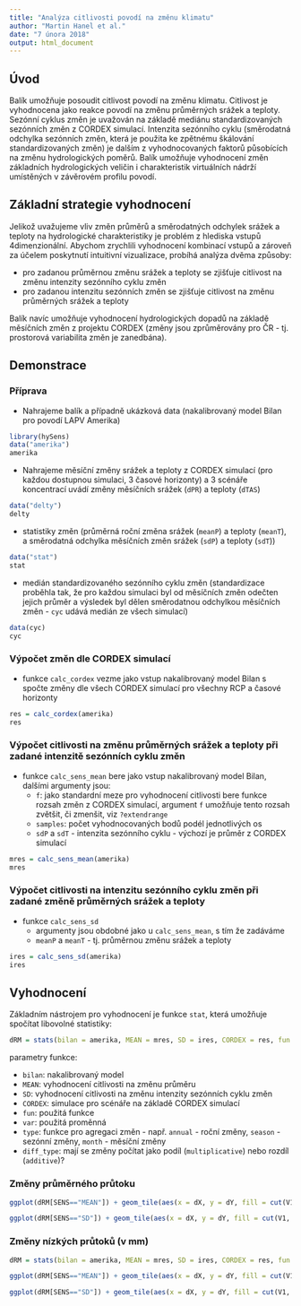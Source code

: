 ```yaml
---
title: "Analýza citlivosti povodí na změnu klimatu"
author: "Martin Hanel et al."
date: "7 února 2018"
output: html_document
---
```


## Úvod

Balík umožňuje posoudit citlivost povodí na změnu klimatu. Citlivost je vyhodnocena jako reakce povodí na změnu průměrných srážek a teploty. Sezónní cyklus změn je uvažován na základě mediánu standardizovaných sezónních změn z CORDEX simulací. Intenzita sezónního cyklu (směrodatná odchylka sezónních změn, která je použita ke zpětnému škálování standardizovaných změn) je dalším z vyhodnocovaných faktorů působících na změnu hydrologických poměrů. Balík umožňuje vyhodnocení změn základních hydrologických veličin i charakteristik virtuálních nádrží umístěných v závěrovém profilu povodí.

## Základní strategie vyhodnocení

Jelikož uvažujeme vliv změn průměrů a směrodatných odchylek srážek a teploty na hydrologické charakteristiky je problém z hlediska vstupů 4dimenzionální. Abychom zrychlili vyhodnocení kombinací vstupů a zároveň za účelem poskytnutí intuitivní vizualizace, probíhá analýza dvěma způsoby:

- pro zadanou průměrnou změnu srážek a teploty se zjišťuje citlivost na změnu intenzity sezónního cyklu změn
- pro zadanou intenzitu sezónních změn se zjišťuje citlivost na změnu průměrných srážek a teploty

Balík navíc umožňuje vyhodnocení hydrologických dopadů na základě měsíčních změn z projektu CORDEX (změny jsou zprůměrovány pro ČR - tj. prostorová variabilita změn je zanedbána).

## Demonstrace

### Příprava

- Nahrajeme balík a případně ukázková data (nakalibrovaný model Bilan pro povodí LAPV Amerika)

```r
library(hySens)
data("amerika")
amerika
```

- Nahrajeme měsíční změny srážek a teploty z CORDEX simulací (pro každou dostupnou simulaci, 3 časové horizonty) a 3 scénáře koncentrací uvádí změny měsíčních srážek (`dPR`) a teploty (`dTAS`)

```r
data("delty")
delty
```

- statistiky změn (průměrná roční změna srážek (`meanP`) a teploty (`meanT`), a směrodatná odchylka měsíčních změn srážek (`sdP`) a teploty (`sdT`))

```r
data("stat")
stat
```

- medián standardizovaného sezónního cyklu změn (standardizace proběhla tak, že pro každou simulaci byl od měsíčních změn odečten jejich průměr a výsledek byl dělen směrodatnou odchylkou měsíčních změn - `cyc` udává medián ze všech simulací)

```r
data(cyc)
cyc
```

### Výpočet změn dle CORDEX simulací

- funkce `calc_cordex` vezme jako vstup nakalibrovaný model Bilan s spočte změny dle všech CORDEX simulací pro všechny RCP a časové horizonty

```r
res = calc_cordex(amerika)
res
```

### Výpočet citlivosti na změnu průměrných srážek a teploty při zadané intenzitě sezónních cyklu změn

- funkce `calc_sens_mean` bere jako vstup nakalibrovaný model Bilan, dalšími argumenty jsou: 
  - `f`: jako standardní meze pro vyhodnocení citlivosti bere funkce rozsah změn z CORDEX simulací, argument `f` umožňuje tento rozsah zvětšit, či zmenšit, viz `?extendrange`
  - `samples`: počet vyhodnocovaných bodů podél jednotlivých os 
  - `sdP` a `sdT` - intenzita sezónního cyklu - výchozí je průměr z CORDEX simulací
  
  
```r
mres = calc_sens_mean(amerika)
mres
```


### Výpočet citlivosti na intenzitu sezónního cyklu změn při zadané změně průměrných srážek a teploty

- funkce `calc_sens_sd`
  - argumenty jsou obdobné jako u `calc_sens_mean`, s tím že zadáváme 
  - `meanP` a `meanT` - tj. průměrnou změnu srážek a teploty
 
```r
ires = calc_sens_sd(amerika)
ires
```

## Vyhodnocení

Základním nástrojem pro vyhodnocení je funkce `stat`, která umožňuje spočítat libovolné statistiky:

```r
dRM = stats(bilan = amerika, MEAN = mres, SD = ires, CORDEX = res, fun = mean, var = 'RM', type = season, diff_type = "multiplicative")
```

parametry funkce:

- `bilan`: nakalibrovaný model
- `MEAN`: vyhodnocení citlivosti na změnu průměru
- `SD`: vyhodnocení citlivosti na změnu intenzity sezónních cyklu změn
- `CORDEX`: simulace pro scénáře na základě CORDEX simulací
- `fun`: použitá funkce
- `var`: použitá proměnná
- `type`: funkce pro agregaci změn - např. `annual` - roční změny, `season` - sezónní změny, `month` - měsíční změny
- `diff_type`: mají se změny počítat jako podíl (`multiplicative`) nebo rozdíl (`additive`)?


### Změny průměrného průtoku

```r
ggplot(dRM[SENS=="MEAN"]) + geom_tile(aes(x = dX, y = dY, fill = cut(V1, breaks = pretty(V1, 5)) )) + facet_wrap(~SEASON , scale="free") + scale_fill_brewer() + geom_point(aes(x = meanP, y = meanT, col = PER, shape = EXP), data = dRM[SENS=='CORDEX'], size = 2) + scale_color_brewer(palette = 'Dark2')

ggplot(dRM[SENS=="SD"]) + geom_tile(aes(x = dX, y = dY, fill = cut(V1, breaks = pretty(V1, 5)) )) + facet_wrap(~SEASON, scale="free") + scale_fill_brewer()+ geom_point(aes(x = sdP, y = sdT, col = PER, shape = EXP), data = dRM[SENS=='CORDEX'], size = 2) + scale_color_brewer(palette = 'Dark2')

```

### Změny nízkých průtoků (v mm)


```r
dRM = stats(bilan = amerika, MEAN = mres, SD = ires, CORDEX = res, fun = function(x)quantile(x, .1), var = 'RM', type = season, diff_type = "additive")
```

```r
ggplot(dRM[SENS=="MEAN"]) + geom_tile(aes(x = dX, y = dY, fill = cut(V1, breaks = pretty(V1, 5)) )) + facet_wrap(~SEASON , scale="free") + scale_fill_brewer() + geom_point(aes(x = meanP, y = meanT, col = PER, shape = EXP), data = dRM[SENS=='CORDEX'], size = 2) + scale_color_brewer(palette = 'Dark2')

ggplot(dRM[SENS=="SD"]) + geom_tile(aes(x = dX, y = dY, fill = cut(V1, breaks = pretty(V1, 5)) )) + facet_wrap(~SEASON, scale="free") + scale_fill_brewer()+ geom_point(aes(x = sdP, y = sdT, col = PER, shape = EXP), data = dRM[SENS=='CORDEX'], size = 2) + scale_color_brewer(palette = 'Dark2')

```
